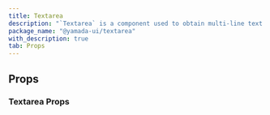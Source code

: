 ```yaml
---
title: Textarea
description: "`Textarea` is a component used to obtain multi-line text input."
package_name: "@yamada-ui/textarea"
with_description: true
tab: Props
---
```


## Props

### Textarea Props

<PropsCard
  name="colorScheme"
  type='"whiteAlpha" | "blackAlpha" | "gray" | "zinc" | "neutral" | "stone" | "red" | "rose" | "pink" | "orange" | "amber" | "yellow" | "lime" | "green" | "emerald" | "teal" | "cyan" | "sky" | "blue" | "indigo" | "violet" | "purple" | "fuchsia"'
  description="The visual color appearance of the component."
/>
<PropsCard
  name="errorBorderColor"
  type='"link" | "border" | BorderColor | "current" | "whiteAlpha.50" | "whiteAlpha.100" | "whiteAlpha.200" | "whiteAlpha.300" | "whiteAlpha.400" | "whiteAlpha.500" | ... 253 more ... | ColorModeArray<...>'
  description="The border color when the input is invalid."
/>
<PropsCard
  name="focusBorderColor"
  type='"link" | "border" | BorderColor | "current" | "whiteAlpha.50" | "whiteAlpha.100" | "whiteAlpha.200" | "whiteAlpha.300" | "whiteAlpha.400" | "whiteAlpha.500" | ... 253 more ... | ColorModeArray<...>'
  description="The border color when the input is focused."
/>
<PropsCard
  name="isDisabled"
  type="boolean"
  description="If `true`, the form control will be disabled."
/>
<PropsCard
  name="isInvalid"
  type="boolean"
  description="If `true`, the form control will be invalid."
/>
<PropsCard
  name="isReadOnly"
  type="boolean"
  description="If `true`, the form control will be readonly."
/>
<PropsCard
  name="isRequired"
  type="boolean"
  description="If `true`, the form control will be required."
/>
<PropsCard
  name="size"
  type='"xs" | "sm" | "md" | "lg"'
  description="The size of the Textarea."
/>
<PropsCard
  name="variant"
  type='"outline" | "filled" | "flushed" | "unstyled"'
  description="The variant of the Textarea."
/>
